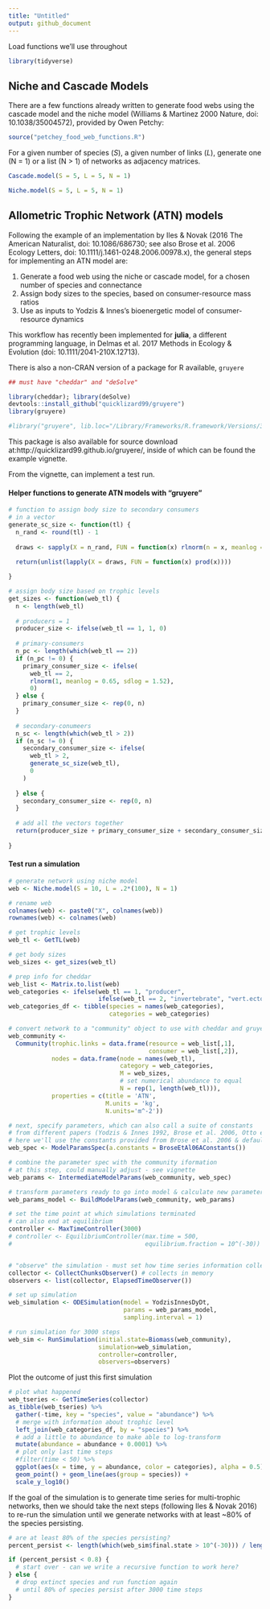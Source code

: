 ```yaml
---
title: "Untitled"
output: github_document
---
```


Load functions we'll use throughout

```r
library(tidyverse)
```


## Niche and Cascade Models

There are a few functions already written to generate food webs using the cascade model and the niche model (Williams & Martinez 2000 Nature, doi: 10.1038/35004572), provided by Owen Petchy:

```r
source("petchey_food_web_functions.R")
```

For a given number of species (*S*), a given number of links (*L*), generate one (N = 1) or a list (N > 1) of networks as adjacency matrices.

```r
Cascade.model(S = 5, L = 5, N = 1)
```

```r
Niche.model(S = 5, L = 5, N = 1)
```

## Allometric Trophic Network (ATN) models

Following the example of an implementation by Iles & Novak (2016 The American Naturalist, doi: 10.1086/686730; see also Brose et al. 2006 Ecology Letters, doi: 10.1111/j.1461-0248.2006.00978.x), the general steps for implementing an ATN model are:

1. Generate a food web using the niche or cascade model, for a chosen number of species and connectance  
2. Assign body sizes to the species, based on consumer-resource mass ratios  
3. Use as inputs to Yodzis & Innes's bioenergetic model of consumer-resource dynamics

This workflow has recently been implemented for **julia**, a different programming language, in Delmas et al. 2017 Methods in Ecology & Evolution (doi: 10.1111/2041-210X.12713).

There is also a non-CRAN version of a package for R available, `gruyere`

```r
## must have "cheddar" and "deSolve"

library(cheddar); library(deSolve)
devtools::install_github("quicklizard99/gruyere")
library(gruyere)

#library("gruyere", lib.loc="/Library/Frameworks/R.framework/Versions/3.5/Resources/library")
```

This package is also available for source download at:http://quicklizard99.github.io/gruyere/, inside of which can be found the example vignette.

From the vignette, can implement a test run.

#### Helper functions to generate ATN models with "gruyere"

```r
# function to assign body size to secondary consumers
# in a vector
generate_sc_size <- function(tl) {
  n_rand <- round(tl) - 1
  
  draws <- sapply(X = n_rand, FUN = function(x) rlnorm(n = x, meanlog = 2.73, sdlog = (1.60/x)))
  
  return(unlist(lapply(X = draws, FUN = function(x) prod(x))))

}

# assign body size based on trophic levels
get_sizes <- function(web_tl) {
  n <- length(web_tl)
  
  # producers = 1
  producer_size <- ifelse(web_tl == 1, 1, 0)
  
  # primary-consumers
  n_pc <- length(which(web_tl == 2))
  if (n_pc != 0) {
    primary_consumer_size <- ifelse(
      web_tl == 2,
      rlnorm(1, meanlog = 0.65, sdlog = 1.52),
      0)
  } else {
    primary_consumer_size <- rep(0, n)
  }
  
  # secondary-conumeers
  n_sc <- length(which(web_tl > 2))
  if (n_sc != 0) {
    secondary_consumer_size <- ifelse(
      web_tl > 2,
      generate_sc_size(web_tl),
      0
    )
    
  } else {
    secondary_consumer_size <- rep(0, n)
  }
  
  # add all the vectors together
  return(producer_size + primary_consumer_size + secondary_consumer_size )
  
}
```

#### Test run a simulation

```r
# generate network using niche model
web <- Niche.model(S = 10, L = .2*(100), N = 1)

# rename web
colnames(web) <- paste0("X", colnames(web))
rownames(web) <- colnames(web)

# get trophic levels
web_tl <- GetTL(web)

# get body sizes
web_sizes <- get_sizes(web_tl)

# prep info for cheddar
web_list <- Matrix.to.list(web)
web_categories <- ifelse(web_tl == 1, "producer",
                         ifelse(web_tl == 2, "invertebrate", "vert.ecto"))
web_categories_df <- tibble(species = names(web_categories),
                            categories = web_categories)

# convert network to a "community" object to use with cheddar and gruyere
web_community <- 
  Community(trophic.links = data.frame(resource = web_list[,1],
                                       consumer = web_list[,2]),
            nodes = data.frame(node = names(web_tl),
                               category = web_categories,
                               M = web_sizes,
                               # set numerical abundance to equal
                               N = rep(1, length(web_tl))),
            properties = c(title = 'ATN',
                           M.units = 'kg',
                           N.units='m^-2'))

# next, specify parameters, which can also call a suite of constants
# from different papers (Yodzis & Innes 1992, Brose et al. 2006, Otto et al. 2007)
# here we'll use the constants provided from Brose et al. 2006 & default (Y&I) for rest
web_spec <- ModelParamsSpec(a.constants = BroseEtAl06AConstants())

# combine the parameter spec with the community iformation
# at this step, could manually adjust - see vignette
web_params <- IntermediateModelParams(web_community, web_spec)

# transform parameters ready to go into model & calculate new parameters
web_params_model <- BuildModelParams(web_community, web_params)

# set the time point at which simulations terminated 
# can also end at equilibrium
controller <- MaxTimeController(3000)
# controller <- EquilibriumController(max.time = 500,
#                                     equilibrium.fraction = 10^(-30))


# "observe" the simulation - must set how time series information collected
collector <- CollectChunksObserver() # collects in memory
observers <- list(collector, ElapsedTimeObserver())

# set up simulation
web_simulation <- ODESimulation(model = YodzisInnesDyDt,
                                params = web_params_model,
                                sampling.interval = 1)

# run simulation for 3000 steps
web_sim <- RunSimulation(initial.state=Biomass(web_community),
                         simulation=web_simulation,
                         controller=controller,
                         observers=observers)
```

Plot the outcome of just this first simulation

```r
# plot what happened
web_tseries <- GetTimeSeries(collector)
as_tibble(web_tseries) %>%
  gather(-time, key = "species", value = "abundance") %>%
  # merge with information about trophic level
  left_join(web_categories_df, by = "species") %>%
  # add a little to abundance to make able to log-transform 
  mutate(abundance = abundance + 0.0001) %>%
  # plot only last time steps
  #filter(time < 50) %>%
  ggplot(aes(x = time, y = abundance, color = categories), alpha = 0.5) +
  geom_point() + geom_line(aes(group = species)) +
  scale_y_log10()
```

If the goal of the simulation is to generate time series for multi-trophic networks, then we should take the next steps (following Iles & Novak 2016) to re-run the simulation until we generate networks with at least ~80% of the species persisting.

```r
# are at least 80% of the species persisting?
percent_persist <- length(which(web_sim$final.state > 10^(-30))) / length(web_sim$final.state)

if (percent_persist < 0.8) {
  # start over - can we write a recursive function to work here?
} else {
  # drop extinct species and run function again
  # until 80% of species persist after 3000 time steps
}
```


